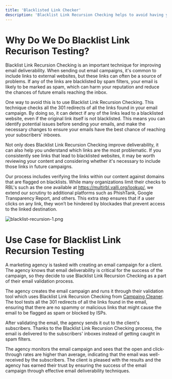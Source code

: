 ```yaml
---
title: 'Blacklisted Link Checker'
description: 'Blacklist Link Recursion Checking helps to avoid having your email flagged as spam by checking if any of the links in your email have been blacklisted. By detecting these links, you can remove them and improve your email deliverability.'
---
```


# Why Do We Do Blacklist Link Recurison Testing?
Blacklist Link Recursion Checking is an important technique for improving email deliverability. When sending out email campaigns, it's common to include links to external websites, but these links can often be a source of problems. If any of the links are blacklisted by spam filters, your email is likely to be marked as spam, which can harm your reputation and reduce the chances of future emails reaching the inbox.

One way to avoid this is to use Blacklist Link Recursion Checking. This technique checks all the 301 redirects of all the links found in your email campaign. By doing so, it can detect if any of the links lead to a blacklisted website, even if the original link itself is not blacklisted. This means you can identify potential issues before sending your emails, and make the necessary changes to ensure your emails have the best chance of reaching your subscribers' inboxes.

Not only does Blacklist Link Recursion Checking improve deliverability, it can also help you understand which links are the most problematic. If you consistently see links that lead to blacklisted websites, it may be worth reviewing your content and considering whether it's necessary to include those links in future campaigns.

Our process includes verifying the links within our content against domains that are flagged on blacklists. While many organizations limit their checks to RBL's such as the one available at https://multirbl.valli.org/lookup/, we extend our scrutiny to additional platforms such as PhishTank, Google Transparency Report, and others. This extra step ensures that if a user clicks on any link, they won’t be hindered by blockades that prevent access to the linked destination.

![blacklist-recursion-1.png](/images/blacklist-recursion-3.png)

# Use Case for Blacklist Link Recursion Testing

<note>
A marketing agency is tasked with creating an email campaign for a client. The agency knows that email deliverability is critical for the success of the campaign, so they decide to use Blacklist Link Recursion Checking as a part of their email validation process.
 
The agency creates the email campaign and runs it through their validation tool which uses Blacklist Link Recursion Checking from [Campaing Cleaner](https://campaigncleaner.com/). The tool tests all the 301 redirects of all the links found in the email, ensuring that there are no spammy or malicious links that might cause the email to be flagged as spam or blocked by ISPs.
 
After validating the email, the agency sends it out to the client's subscribers. Thanks to the Blacklist Link Recursion Checking process, the email is delivered to the subscribers' inboxes instead of getting caught in spam filters.
 
The agency monitors the email campaign and sees that the open and click-through rates are higher than average, indicating that the email was well-received by the subscribers. The client is pleased with the results and the agency has earned their trust by ensuring the success of the email campaign through effective email deliverability techniques.
</note>
